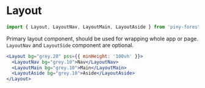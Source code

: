 
# Layout

```js
import { Layout, LayoutNav, LayoutMain, LayoutAside } from 'piny-forest'
```

Primary layout component, should be used for wrapping whole app or page. `LayoutNav` and `LayoutSide` component are optional.

```jsx live isolate
<Layout bg="grey.20" pss={{ minHeight: '100vh' }}>
  <LayoutNav bg="grey.10">Nav</LayoutNav>
  <LayoutMain bg="grey.10">Main</LayoutMain>
  <LayoutAside bg="grey.10">Aside</LayoutAside>
</Layout>
```
